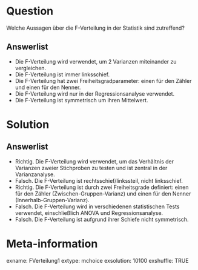 Question
========

Welche Aussagen über die F-Verteilung in der Statistik sind zutreffend?

Answerlist
----------

* Die F-Verteilung wird verwendet, um 2 Varianzen miteinander zu vergleichen.
* Die F-Verteilung ist immer linksschief.
* Die F-Verteilung hat zwei Freiheitsgradparameter: einen für den Zähler und einen für den Nenner.
* Die F-Verteilung wird nur in der Regressionsanalyse verwendet.
* Die F-Verteilung ist symmetrisch um ihren Mittelwert.

Solution
========

Answerlist
----------

* Richtig. Die F-Verteilung wird verwendet, um das Verhältnis der Varianzen zweier Stichproben zu testen und ist zentral in der Varianzanalyse.
* Falsch. Die F-Verteilung ist rechtsschief/linkssteil, nicht linksschief.
* Richtig. Die F-Verteilung ist durch zwei Freiheitsgrade definiert: einen für den Zähler (Zwischen-Gruppen-Varianz) und einen für den Nenner (Innerhalb-Gruppen-Varianz).
* Falsch. Die F-Verteilung wird in verschiedenen statistischen Tests verwendet, einschließlich ANOVA und Regressionsanalyse.
* Falsch. Die F-Verteilung ist aufgrund ihrer Schiefe nicht symmetrisch.

Meta-information
================
exname: FVerteilung1
extype: mchoice 
exsolution: 10100
exshuffle: TRUE
